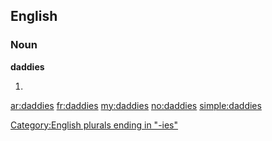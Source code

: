 ==English==

===Noun===
'''daddies'''

# {{plural of|[[daddy]]}}

[[Category:English plurals ending in "-ies"]]

[[ar:daddies]]
[[fr:daddies]]
[[my:daddies]]
[[no:daddies]]
[[simple:daddies]]